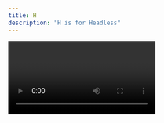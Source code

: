 ```yaml
---
title: H
description: "H is for Headless"
---
```


<Video id="XG8nJDWu3a0" />

I don’t want to be headless, but maybe you want your software to be. The term "headless" is an approach that separates the functionality of your app from the visual layer. It is often used to describe a CMS where content can be stored and then where and how that content is displayed is decided separately.